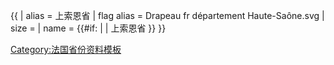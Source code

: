 {{ {{{1<noinclude>|country showdata</noinclude>}}}
| alias = 上索恩省
| flag alias = Drapeau fr département Haute-Saône.svg
| size = {{{size|}}}
| name = {{#if: {{{name|}}} | {{{name|}}} | 上索恩省 }}
}}<noinclude>
[[Category:法国省份资料模板]]
</noinclude>